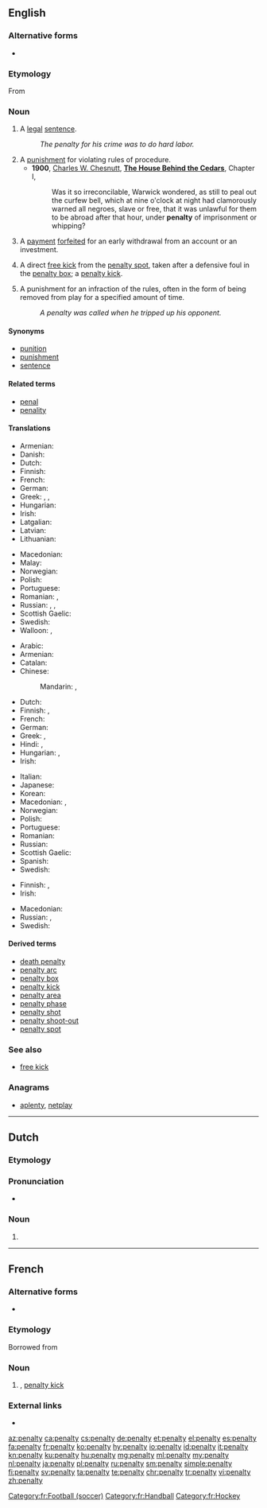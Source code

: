 {{also|pénalty}}
==English==
{{wikipedia}}

===Alternative forms===
* {{l|en|pœnalty}} {{qualifier|archaic}}

===Etymology===
From {{etyl|frm|en}} {{term|pénalité|lang=frm}}

===Noun===
{{en-noun|penalties}}

# A [[legal]] [[sentence]].
#: ''The penalty for his crime was to do hard labor.''
# A [[punishment]] for violating rules of procedure.
#* '''1900''', [[w:Charles W. Chesnutt|Charles W. Chesnutt]], '''[[w:The House Behind the Cedars|The House Behind the Cedars]]''', Chapter I,
#*: Was it so irreconcilable, Warwick wondered, as still to peal out the curfew bell, which at nine o'clock at night had clamorously warned all negroes, slave or free, that it was unlawful for them to be abroad after that hour, under '''penalty''' of imprisonment or whipping?
# {{context|finance|lang=en}} A [[payment]] [[forfeit]]ed for an early withdrawal from an account or an investment.
# {{context|football|lang=en}} A direct [[free kick]] from the [[penalty spot]], taken after a defensive foul in the [[penalty box]]; a [[penalty kick]].
# {{context|ice hockey|lang=en}} A punishment for an infraction of the rules, often in the form of being removed from play for a specified amount of time.
#: ''A penalty was called when he tripped up his opponent.''

====Synonyms====
* [[punition]]
* [[punishment]]
* [[sentence]]

====Related terms====
* [[penal]]
* [[penality]] {{qualifier|rare}}

====Translations====
{{trans-top|legal sentence}}
* Armenian: {{t+|hy|պատիժ}}
* Danish: {{t|da|straf|c}}
* Dutch: {{t+|nl|straf|f}}
* Finnish: {{t+|fi|rangaistus}}
* French: {{t|fr|penalisation|f}}
* German: {{t+|de|Strafe|f}}
* Greek: {{t+|el|κύρωση|f}}, {{t+|el|ποινή|f}}, {{t+|el|τιμωρία|f}}
* Hungarian: {{t+|hu|büntetés}}
* Irish: {{t+|ga|pionós|m}}
* Latgalian: {{t|ltg|struope|f}}
* Latvian: {{t|lv|sods|m}}
* Lithuanian: {{t|lt|bausmė}}
{{trans-mid}}
* Macedonian: {{t|mk|казна|f|tr=kázna|sc=Cyrl}}
* Malay: {{t|ms|hukuman}}
* Norwegian: {{t+|no|straff|m|f}}
* Polish: {{t+|pl|kara|f}}
* Portuguese: {{t+|pt|pena|f}}
* Romanian: {{t+|ro|penalizare|f}}, {{t+|ro|pedeapsă|f}}
* Russian: {{t+|ru|наказа́ние|n}}, {{t+|ru|взыска́ние|n}}, {{t+|ru|штраф|m}}
* Scottish Gaelic: {{t|gd|peanas|m}}
* Swedish: {{t+|sv|straff|n}}
* Walloon: {{t+|wa|poenne|f}}, {{t|wa|poenålté|f}}
{{trans-bottom}}

{{trans-top|punishment for violating rules of procedure}}
* Arabic: {{t|ar|جَزَاء|m}}
* Armenian: {{t|hy|տուգանք}}
* Catalan: {{t+|ca|càstig|m}}
* Chinese:
*: Mandarin: {{t+|cmn|懲罰}}, {{t+|cmn|惩罚|tr=chéngfá}}
* Dutch: {{t+|nl|straf|f}}
* Finnish: {{t+|fi|sopimussakko}}, {{t|fi|sopimuskorvaus}}
* French: {{t+|fr|peine|f}}
* German: {{t+|de|Strafe|f}}
* Greek: {{t+|el|αντίτιμο|n}}, {{t+|el|τιμωρία|f}}
* Hindi: {{t|hi|दण्ड|tr=daṇḍ|sc=Deva}}, {{t|hi|सज़ा|tr=sazā|sc=Deva}}
* Hungarian: {{t+|hu|büntetés}}, {{t+|hu|bírság}}
* Irish: {{t+|ga|pionós|m}}
{{trans-mid}}
* Italian: {{t|it|penalità|f}}
* Japanese: {{t+|ja|罰|tr=ばつ, batsu|sc=Jpan}}
* Korean: {{t|ko|형벌|sc=Kore}}
* Macedonian: {{t|mk|казна|f|tr=kázna|sc=Cyrl}}, {{t|mk|глоба|f|tr=glóba|sc=Cyrl}}
* Norwegian: {{t+|no|straff|m|f}}
* Polish: {{t+|pl|kara|f}}
* Portuguese: {{t+|pt|penalidade|f}}
* Romanian: {{t+|ro|pedeapsă|f}}
* Russian: {{t+|ru|штраф|m}}
* Scottish Gaelic: {{t|gd|peanas|m}}
* Spanish: {{t+|es|castigo|m}}
* Swedish: {{t+|sv|straff|n}}
{{trans-bottom}}
{{trans-see|penalty kick}}
{{trans-top|punishment in ice hockey}}
* Finnish: {{t+|fi|rangaistus}}, {{t|fi|jäähy}}
* Irish: {{t+|ga|pionós|m}}
{{trans-mid}}
* Macedonian: {{t|mk|пенал|m|tr=penál|sc=Cyrl}}
* Russian: {{t+|ru|буллит|m|alt=булли́т}}, {{t|ru|штрафной бросок|m|alt=штрафно́й бросо́к}}
* Swedish: {{t|sv|utvisning|c}}
{{trans-bottom}}

====Derived terms====
* [[death penalty]]
* [[penalty arc]]
* [[penalty box]]
* [[penalty kick]]
* [[penalty area]]
* [[penalty phase]]
* [[penalty shot]]
* [[penalty shoot-out]]
* [[penalty spot]]

===See also===
* [[free kick]]

===Anagrams===
* [[aplenty#English|aplenty]], [[netplay#English|netplay]]

----

==Dutch==

===Etymology===
{{borrowing|en|lang=nl}} {{l|en|penalty}}

===Pronunciation===
* {{hyphenation|pe|nal|ty|lang=nl}}

===Noun===
{{nl-noun|m|-'s|penalty'tje}}

# {{l|en|penalty kick}}

----

==French==

===Alternative forms===
* {{l|fr|pénalty}}

===Etymology===
Borrowed from {{etyl|en|fr}}

===Noun===
{{fr-noun|m|penalties}}

# {{context|sports|lang=fr}} {{l|en|penalty}}, [[penalty kick]]

===External links===
* {{R:TLFi}}

[[Category:fr:Football (soccer)]]
[[Category:fr:Handball]]
[[Category:fr:Hockey]]

[[az:penalty]]
[[ca:penalty]]
[[cs:penalty]]
[[de:penalty]]
[[et:penalty]]
[[el:penalty]]
[[es:penalty]]
[[fa:penalty]]
[[fr:penalty]]
[[ko:penalty]]
[[hy:penalty]]
[[io:penalty]]
[[id:penalty]]
[[it:penalty]]
[[kn:penalty]]
[[ku:penalty]]
[[hu:penalty]]
[[mg:penalty]]
[[ml:penalty]]
[[my:penalty]]
[[nl:penalty]]
[[ja:penalty]]
[[pl:penalty]]
[[ru:penalty]]
[[sm:penalty]]
[[simple:penalty]]
[[fi:penalty]]
[[sv:penalty]]
[[ta:penalty]]
[[te:penalty]]
[[chr:penalty]]
[[tr:penalty]]
[[vi:penalty]]
[[zh:penalty]]